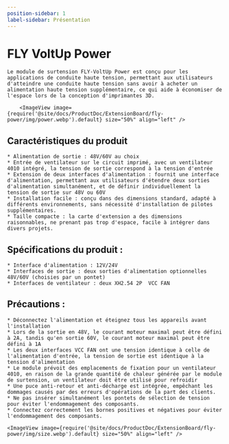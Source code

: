 ```yaml
---
position-sidebar: 1
label-sidebar: Présentation
---
```


# FLY VoltUp Power

    Le module de surtension FLY-VoltUp Power est conçu pour les applications de conduite haute tension, permettant aux utilisateurs d'atteindre une conduite haute tension sans avoir à acheter un alimentation haute tension supplémentaire, ce qui aide à économiser de l'espace lors de la conception d'imprimantes 3D.

        <ImageView image={require('@site/docs/ProductDoc/ExtensionBoard/fly-power/img/power.webp').default} size="50%" align="left" />


## Caractéristiques du produit

    * Alimentation de sortie : 48V/60V au choix
    * Entrée de ventilateur sur le circuit imprimé, avec un ventilateur 4010 intégré, la tension de sortie correspond à la tension d'entrée
    * Extension de deux interfaces d'alimentation : fournit une interface d'alimentation, permettant aux utilisateurs d'étendre deux sorties d'alimentation simultanément, et de définir individuellement la tension de sortie sur 48V ou 60V
    * Installation facile : conçu dans des dimensions standard, adapté à différents environnements, sans nécessité d'installation de pilotes supplémentaires.
    * Taille compacte : la carte d'extension a des dimensions raisonnables, ne prenant pas trop d'espace, facile à intégrer dans divers projets.

## Spécifications du produit :

    * Interface d'alimentation : 12V/24V
    * Interfaces de sortie : deux sorties d'alimentation optionnelles 48V/60V (choisies par un pontet)
    * Interfaces de ventilateur : deux XH2.54 2P  VCC FAN


## Précautions :

    * Déconnectez l'alimentation et éteignez tous les appareils avant l'installation
    * Lors de la sortie en 48V, le courant moteur maximal peut être défini à 2A, tandis qu'en sortie 60V, le courant moteur maximal peut être défini à 1A
    * Les deux interfaces VCC FAN ont une tension identique à celle de l'alimentation d'entrée, la tension de sortie est identique à la tension d'alimentation
    * Le module prévoit des emplacements de fixation pour un ventilateur 4010, en raison de la grande quantité de chaleur générée par le module de surtension, un ventilateur doit être utilisé pour refroidir
    * Une puce anti-retour et anti-décharge est intégrée, empêchant les dommages causés par des erreurs d'opérations de la part des clients.
    * Ne pas insérer simultanément les pontets de sélection de tension pour éviter l'endommagement des composants.
    * Connectez correctement les bornes positives et négatives pour éviter l'endommagement des composants.

    <ImageView image={require('@site/docs/ProductDoc/ExtensionBoard/fly-power/img/size.webp').default} size="50%" align="left" />